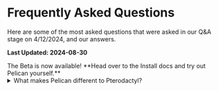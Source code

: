 

# Frequently Asked Questions

Here are some of the most asked questions that were asked in our Q&A stage on 4/12/2024, and our answers.

**Last Updated: 2024-08-30**

<Admonition type="info" title="When is the beta?">
    The Beta is now available!
    **Head over to the Install docs and try out Pelican yourself.**
</Admonition>

<Tabs groupId="faq" queryString>
    <TabItem label="Panel" value="panel">
        <details>
            <summary>What makes Pelican different to Pterodactyl?</summary>

            We have a dedicated [Comparison page](https://pelican.dev/docs/comparison) where you can see differences and planned features.
        </details>
        <details>
            <summary>Will my Eggs still be compatible?</summary>

            Yes! We have a newer version of them planned, but the original ones will **always** work.
        </details>
        <details>
            <summary>How can I migrate to Pelican?</summary>

            You'll receive an easy guide to migrate from Pterodactyl to Pelican.
            It will be at least as easy as upgrading was originally.
        </details>
        <details>
            <summary>Are automatic updates planned?</summary>

            Yes. And easier manual updates too.
        </details>
        <details>
            <summary>Can I use the original API?</summary>

            Yes, it'll be backwards compatible. Any new changes for the API will be put in a new and separated version.
        </details>
        <details>
            <summary>Where can I submit bugs and pull requests?</summary>

            They can be posted on our [Github](https://github.com/pelican-dev/panel)!
        </details>
        <details>
            <summary>Will Blueprint extensions work on Pelican?</summary>

            No, Blueprint extensions will not work with Pelican.
        </details>
        <details>
            <summary>Will the client area match the new admin area?</summary>

            Yes, we are currently working on that.
        </details>
        <details>
            <summary>Will WHMCS and other billing solutions still work?</summary>

            To our knowledge, almost all of these solutions use the Panel's API to function.
            We will be supporting the same API, so everything should work the same.
        </details>
        </TabItem>
    <TabItem label="Wings" value="wings">
        <details>
            <summary>Are automatic updates planned?</summary>

            Yes!
        </details>
        <details>
            <summary>Where can I submit bugs and pull requests?</summary>

            They can be posted on our [Github](https://github.com/pelican-dev/wings)!
        </details>
        <details>
            <summary>Will Wings support plugins?</summary>

            Currently it's not planned. But new features are being built into Wings and are on the way!
        </details>
        <details>
            <summary>Will the original Wings still be compatible with Pelican?</summary>

            Yes, the original latest version of Wings will remain compatible with Pelican.
            We are working on adding new features and improvements to Wings that will greatly improve your experience.
        </details>
        <details>
            <summary>Will Podman / Kubernetes be supported?</summary>

            Yes, we plan on supporting them in the future.
        </details>
    </TabItem>
    <TabItem label="Licensing" value="licensing">
        The Pelican Panel has been relicensed to **AGPLv3**. Wings still uses **MIT**.

        This license change does only affect you if you meet _all_ of the following requirements:
        1. You modified the Pelican panel source files.
        2. These modifications are not open source.
        3. Your modified panel is publicly available. (Note: People who are family, friends, and acquaintances are not the public)

        If you meet _all_ of the above requirements you need a commercial license.
        Please note that the usage or development of plugins/ themes does not require a commercial license.

        You can find more detailed information about the new license in [this blog post](https://pelican.dev/blog/relicensing-pelican-to-agpl).
    </TabItem>
    <TabItem label="Project" value="project">
        <details>
            <summary>Where can I submit feature requests and discuss new ideas?</summary>

            They can be posted on our [Github Discussions](https://github.com/pelican-dev/panel/discussions)
        </details>
        <details>
            <summary>Are there any hostilities with the previous project?</summary>

            Not at all. We also gave the previous team 2 months of advance notice.
        </details>
        <details>
            <summary>Why move away to make your own project?</summary>

            Difference of visions, directions, and opinions.
        </details>
        <details>
            <summary>Couldn't these changes be part of Pterodactyl?</summary>

            If they could, they would. But they can't, so they shan't.
        </details>
        <details>
            <summary>What will happen with Pterodactyl? Is it EOL now?</summary>

            We can't say that. That's up to the Maintainer of Pterodactyl. Pelican and Pterodactyl are separate projects.
        </details>
    </TabItem>
</Tabs>
